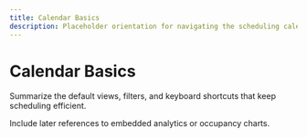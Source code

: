 ```yaml
---
title: Calendar Basics
description: Placeholder orientation for navigating the scheduling calendar.
---
```


# Calendar Basics

Summarize the default views, filters, and keyboard shortcuts that keep scheduling efficient.

Include later references to embedded analytics or occupancy charts.
